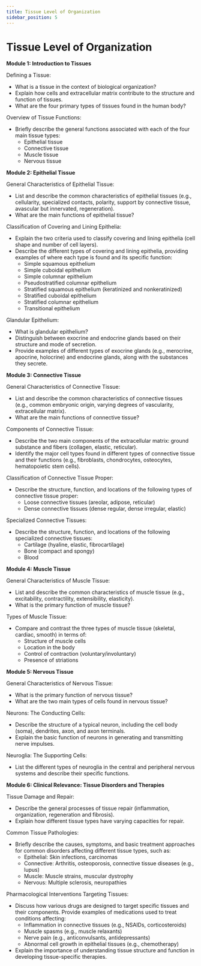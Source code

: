 ```yaml
---
title: Tissue Level of Organization
sidebar_position: 5
---
```


# Tissue Level of Organization

**Module 1: Introduction to Tissues**

Defining a Tissue:
* What is a tissue in the context of biological organization?
* Explain how cells and extracellular matrix contribute to the structure and function of tissues.
* What are the four primary types of tissues found in the human body?

Overview of Tissue Functions:
* Briefly describe the general functions associated with each of the four main tissue types:
    * Epithelial tissue
    * Connective tissue
    * Muscle tissue
    * Nervous tissue

**Module 2: Epithelial Tissue**

General Characteristics of Epithelial Tissue:
* List and describe the common characteristics of epithelial tissues (e.g., cellularity, specialized contacts, polarity, support by connective tissue, avascular but innervated, regeneration).
* What are the main functions of epithelial tissue?

Classification of Covering and Lining Epithelia:
* Explain the two criteria used to classify covering and lining epithelia (cell shape and number of cell layers).
* Describe the different types of covering and lining epithelia, providing examples of where each type is found and its specific function:
    * Simple squamous epithelium
    * Simple cuboidal epithelium
    * Simple columnar epithelium
    * Pseudostratified columnar epithelium
    * Stratified squamous epithelium (keratinized and nonkeratinized)
    * Stratified cuboidal epithelium
    * Stratified columnar epithelium
    * Transitional epithelium

Glandular Epithelium:
* What is glandular epithelium?
* Distinguish between exocrine and endocrine glands based on their structure and mode of secretion.
* Provide examples of different types of exocrine glands (e.g., merocrine, apocrine, holocrine) and endocrine glands, along with the substances they secrete.

**Module 3: Connective Tissue**

General Characteristics of Connective Tissue:
* List and describe the common characteristics of connective tissues (e.g., common embryonic origin, varying degrees of vascularity, extracellular matrix).
* What are the main functions of connective tissue?

Components of Connective Tissue:
* Describe the two main components of the extracellular matrix: ground substance and fibers (collagen, elastic, reticular).
* Identify the major cell types found in different types of connective tissue and their functions (e.g., fibroblasts, chondrocytes, osteocytes, hematopoietic stem cells).

Classification of Connective Tissue Proper:
* Describe the structure, function, and locations of the following types of connective tissue proper:
    * Loose connective tissues (areolar, adipose, reticular)
    * Dense connective tissues (dense regular, dense irregular, elastic)

Specialized Connective Tissues:
* Describe the structure, function, and locations of the following specialized connective tissues:
    * Cartilage (hyaline, elastic, fibrocartilage)
    * Bone (compact and spongy)
    * Blood

**Module 4: Muscle Tissue**

General Characteristics of Muscle Tissue:
* List and describe the common characteristics of muscle tissue (e.g., excitability, contractility, extensibility, elasticity).
* What is the primary function of muscle tissue?

Types of Muscle Tissue:
* Compare and contrast the three types of muscle tissue (skeletal, cardiac, smooth) in terms of:
    * Structure of muscle cells
    * Location in the body
    * Control of contraction (voluntary/involuntary)
    * Presence of striations

**Module 5: Nervous Tissue**

General Characteristics of Nervous Tissue:
* What is the primary function of nervous tissue?
* What are the two main types of cells found in nervous tissue?

Neurons: The Conducting Cells:
* Describe the structure of a typical neuron, including the cell body (soma), dendrites, axon, and axon terminals.
* Explain the basic function of neurons in generating and transmitting nerve impulses.

Neuroglia: The Supporting Cells:
* List the different types of neuroglia in the central and peripheral nervous systems and describe their specific functions.

**Module 6: Clinical Relevance: Tissue Disorders and Therapies**

Tissue Damage and Repair:
* Describe the general processes of tissue repair (inflammation, organization, regeneration and fibrosis).
* Explain how different tissue types have varying capacities for repair.

Common Tissue Pathologies:
* Briefly describe the causes, symptoms, and basic treatment approaches for common disorders affecting different tissue types, such as:
    * Epithelial: Skin infections, carcinomas
    * Connective: Arthritis, osteoporosis, connective tissue diseases (e.g., lupus)
    * Muscle: Muscle strains, muscular dystrophy
    * Nervous: Multiple sclerosis, neuropathies

Pharmacological Interventions Targeting Tissues:
* Discuss how various drugs are designed to target specific tissues and their components. Provide examples of medications used to treat conditions affecting:
    * Inflammation in connective tissues (e.g., NSAIDs, corticosteroids)
    * Muscle spasms (e.g., muscle relaxants)
    * Nerve pain (e.g., anticonvulsants, antidepressants)
    * Abnormal cell growth in epithelial tissues (e.g., chemotherapy)
* Explain the importance of understanding tissue structure and function in developing tissue-specific therapies.